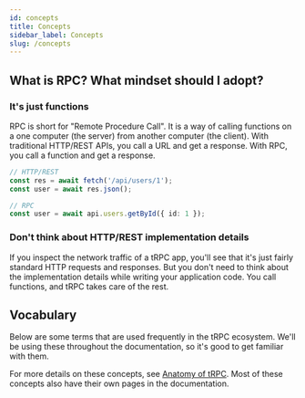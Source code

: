```yaml
---
id: concepts
title: Concepts
sidebar_label: Concepts
slug: /concepts
---
```



## What is RPC? What mindset should I adopt?

### It's just functions

RPC is short for "Remote Procedure Call". It is a way of calling functions on a one computer (the server) from another computer (the client). With traditional HTTP/REST APIs, you call a URL and get a response. With RPC, you call a function and get a response.

```ts
// HTTP/REST
const res = await fetch('/api/users/1');
const user = await res.json();

// RPC
const user = await api.users.getById({ id: 1 });
```

### Don't think about HTTP/REST implementation details

If you inspect the network traffic of a tRPC app, you'll see that it's just fairly standard HTTP requests and responses. But you don't need to think about the implementation details while writing your application code. You call functions, and tRPC takes care of the rest.

## Vocabulary

Below are some terms that are used frequently in the tRPC ecosystem. We'll be using these throughout the documentation, so it's good to get familiar with them.

For more details on these concepts, see [Anatomy of tRPC](./anatomy-of-trpc.mdx). Most of these concepts also have their own pages in the documentation.

<ConceptsChart />
